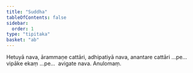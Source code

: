 ```yaml
---
title: "Suddha"
tableOfContents: false
sidebar:
  order: 1
type: "tipitaka"
basket: "ab"
---
```



<DynamicBreadcrumb />

<Division number="61">

<Paragraph number="2014">
Hetuyā nava, ārammaṇe cattāri, adhipatiyā nava, anantare cattāri …pe…  vipāke ekaṃ …pe…  avigate nava.

</Paragraph>
</Division>

<Paragraph number="2015" type="center">
Anulomaṃ.
</Paragraph>